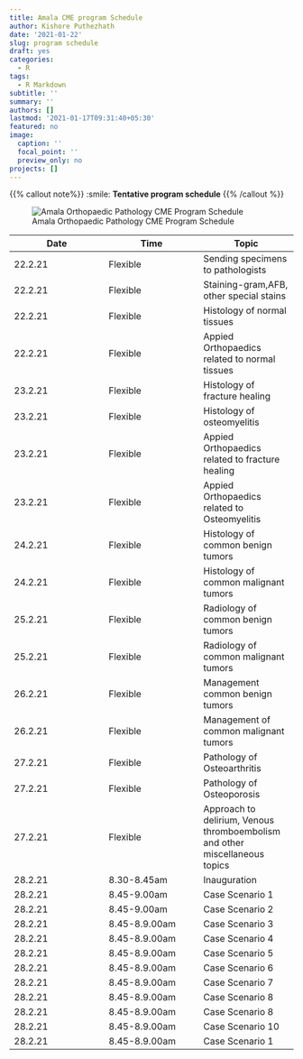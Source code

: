 ```yaml
---
title: Amala CME program Schedule
author: Kishore Puthezhath
date: '2021-01-22'
slug: program schedule
draft: yes
categories:
  - R
tags:
  - R Markdown
subtitle: ''
summary: ''
authors: []
lastmod: '2021-01-17T09:31:40+05:30'
featured: no
image:
  caption: ''
  focal_point: ''
  preview_only: no
projects: []
---
```


{{% callout note%}}
:smile: **Tentative program schedule**
{{% /callout %}}

![Amala Orthopaedic Pathology CME Program Schedule](/img/logo.png/)

|Date|Time|Topic|
|-|-|-|
|22.2.21|Flexible|Sending specimens to pathologists|
|22.2.21|Flexible|Staining-gram,AFB, other special stains|
|22.2.21|Flexible|Histology of normal tissues|
|22.2.21|Flexible|Appied Orthopaedics related to normal tissues|
|23.2.21|Flexible|Histology of fracture healing|
|23.2.21|Flexible|Histology of osteomyelitis|
|23.2.21|Flexible|Appied Orthopaedics related to fracture healing|
|23.2.21|Flexible|Appied Orthopaedics related to Osteomyelitis|
|24.2.21|Flexible|Histology of common benign tumors|
|24.2.21|Flexible|Histology of common malignant tumors|
|25.2.21|Flexible|Radiology of common benign tumors|
|25.2.21|Flexible|Radiology of common malignant tumors|
|26.2.21|Flexible|Management common benign tumors|
|26.2.21|Flexible|Management of common malignant tumors|
|27.2.21|Flexible|Pathology of Osteoarthritis|
|27.2.21|Flexible|Pathology of Osteoporosis|
|27.2.21|Flexible|Approach to delirium, Venous thromboembolism and other miscellaneous topics|
|28.2.21|8.30-8.45am|Inauguration|
|28.2.21|8.45-9.00am|Case Scenario 1|
|28.2.21|8.45-9.00am|Case Scenario 2|
|28.2.21|8.45-8.9.00am|Case Scenario 3|
|28.2.21|8.45-8.9.00am|Case Scenario 4|
|28.2.21|8.45-8.9.00am|Case Scenario 5|
|28.2.21|8.45-8.9.00am|Case Scenario 6|
|28.2.21|8.45-8.9.00am|Case Scenario 7|
|28.2.21|8.45-8.9.00am|Case Scenario 8|
|28.2.21|8.45-8.9.00am|Case Scenario 8|
|28.2.21|8.45-8.9.00am|Case Scenario 10|
|28.2.21|8.45-8.9.00am|Case Scenario 1|
